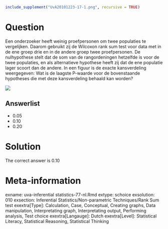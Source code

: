 ```{r, echo = FALSE, results = "hide"}
include_supplement("UvA20101223-17-1.png", recursive = TRUE)
```
Question
========

Een onderzoeker heeft weinig proefpersonen om twee populaties te vergelijken. Daarom gebruikt zij de Wilcoxon rank sum test voor data met in de ene groep drie en in de andere groep twee proefpersonen. De nulhypothese stelt dat de som van de rangordeningen hetzelfde is voor de twee populaties, en als alternatieve hypothese heeft zij dat de ene populatie lager scoort dan de andere. In een figuur is de exacte kansverdeling weergegeven: Wat is de laagste P-waarde voor de bovenstaande hypotheses die met deze kansverdeling behaald kan worden? 

 

 ![](UvA20101223-17-1.png) 

Answerlist
----------
* 0.05
* 0.10
* 0.20

Solution
========

The correct answer is  0.10 

Meta-information
================
exname: uva-inferential statistics-77-nl.Rmd 
extype: schoice 
exsolution: 010 
exsection: Inferential Statistics/Non-parametric Techniques/Rank Sum test
exextra[Type]: Calculation, Case, Conceptual, Creating graphs, Data manipulation, Interpretating graph, Interpretating output, Performing analysis, Test choice 
exextra[Langauge]: Dutch 
exextra[Level]: Statistical Literacy, Statistical Reasoning, Statistical Thinking 
